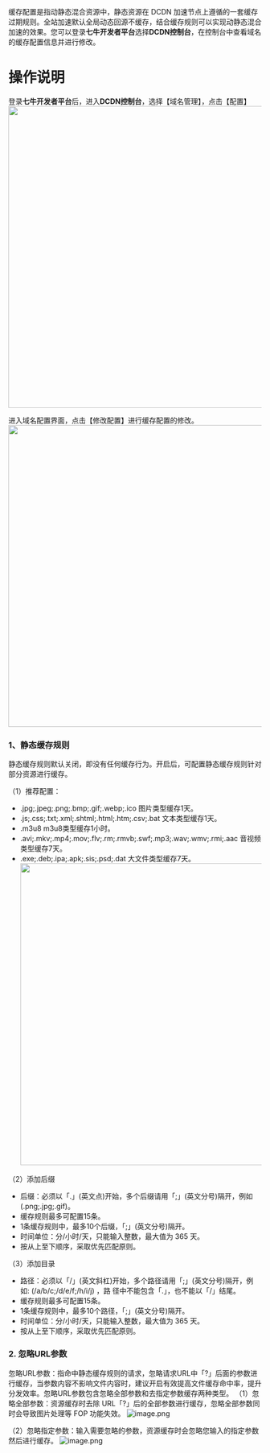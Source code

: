 缓存配置是指动静态混合资源中，静态资源在 DCDN 加速节点上遵循的一套缓存过期规则。全站加速默认全局动态回源不缓存，结合缓存规则可以实现动静态混合加速的效果。您可以登录**七牛开发者平台**选择**DCDN控制台**，在控制台中查看域名的缓存配置信息并进行修改。 
<br/>
# 操作说明
登录**七牛开发者平台**后，进入**DCDN控制台**，选择【域名管理】，点击【配置】
<img src="https://dn-odum9helk.qbox.me/FkoWzzj8HeSDrTkiCnfY99AjqN7x" width=600></img>

进入域名配置界面，点击【修改配置】进行缓存配置的修改。
<img src="https://dn-odum9helk.qbox.me/FoFih-8Mp68zaJeogWyVXIegvhav" width=600></img>

### 1、静态缓存规则
静态缓存规则默认关闭，即没有任何缓存行为。开启后，可配置静态缓存规则针对部分资源进行缓存。

（1）推荐配置：
- .jpg;.jpeg;.png;.bmp;.gif;.webp;.ico  图片类型缓存1天。
- .js;.css;.txt;.xml;.shtml;.html;.htm;.csv;.bat  文本类型缓存1天。
- .m3u8 m3u8类型缓存1小时。
- .avi;.mkv;.mp4;.mov;.flv;.rm;.rmvb;.swf;.mp3;.wav;.wmv;.rmi;.aac 音视频类型缓存7天。
- .exe;.deb;.ipa;.apk;.sis;.psd;.dat 大文件类型缓存7天。
<img src="https://dn-odum9helk.qbox.me/FkK9p4rQT1ipIBHLRPBm4OvTaVHP" width=600></img>

（2）添加后缀
- 后缀：必须以「.」(英文点)开始，多个后缀请用「;」(英文分号)隔开，例如(.png;.jpg;.gif)。
- 缓存规则最多可配置15条。
- 1条缓存规则中，最多10个后缀，「;」(英文分号)隔开。
- 时间单位：分/小时/天，只能输入整数，最大值为 365 天。
- 按从上至下顺序，采取优先匹配原则。

（3）添加目录
- 路径：必须以「/」(英文斜杠)开始，多个路径请用「;」(英文分号)隔开，例如: (/a/b/c;/d/e/f;/h/i/j) ，路 径中不能包含「.」，也不能以「/」结尾。
- 缓存规则最多可配置15条。
- 1条缓存规则中，最多10个路径，「;」(英文分号)隔开。
- 时间单位：分/小时/天，只能输入整数，最大值为 365 天。
- 按从上至下顺序，采取优先匹配原则。


### 2. 忽略URL参数

忽略URL参数：指命中静态缓存规则的请求，忽略请求URL中「?」后面的参数进行缓存，当参数内容不影响文件内容时，建议开启有效提高文件缓存命中率，提升分发效率。忽略URL参数包含忽略全部参数和去指定参数缓存两种类型。
（1）忽略全部参数：资源缓存时去除 URL「?」后的全部参数进行缓存，忽略全部参数同时会导致图片处理等 FOP 功能失效。
![image.png](https://dn-odum9helk.qbox.me/FvJmMhttL63o61C9TOSQDX-gu1O-)

（2）忽略指定参数：输入需要忽略的参数，资源缓存时会忽略您输入的指定参数然后进行缓存。
![image.png](https://dn-odum9helk.qbox.me/FnlZ7NAAZ0_7F4CW6wc05drhTkrH)
